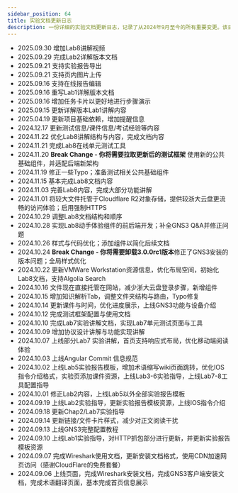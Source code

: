 ```yaml
---
sidebar_position: 64
title: 实验文档更新日志
description: 一份详细的实验文档更新日志，记录了从2024年9月至今的所有重要变更。该日志涵盖了新实验内容的添加、功能优化、Bug修复、文档结构调整等，旨在帮助用户了解文档的迭代历史和最新动态。
---
```



* 2025.09.30 增加Lab8讲解视频
* 2025.09.29 完成Lab2详解版本文档
* 2025.09.21 支持实验报告导出
* 2025.09.21 支持页内图片上传
* 2025.09.16 支持在线报告编辑
* 2025.09.16 重写Lab1详解版本文档
* 2025.09.16 增加任务卡片以更好地进行步骤演示
* 2025.09.15 更新详解版本Lab1讲解内容
* 2025.04.19 更新项目基础依赖，增加提醒信息
* 2024.12.17 更新测试信息/课件信息/考试经验等内容
* 2024.11.22 优化Lab8讲解结构与内容，完成文档内容
* 2024.11.21 完成Lab8在线单元测试工具
* 2024.11.20 **Break Change - 你将需要拉取更新后的测试框架** 使用新的公共基础组件，并适配后端新架构
* 2024.11.19 修正一些Typo；准备测试相关公共基础组件
* 2024.11.15 基本完成Lab8文档内容
* 2024.11.03 完善Lab8内容，完成大部分功能讲解
* 2024.11.01 将较大文件托管于Cloudflare R2对象存储，提供较浙大云盘更流畅的访问体验；启用强制HTTPS
* 2024.10.29 调整Lab8文档结构和顺序
* 2024.10.28 实现Lab8动手体验组件的前后端开发；补全GNS3 Q&A并修正问题
* 2024.10.26 样式与代码优化；添加组件以简化后续文档
* 2024.10.24 **Break Change - 你将需要卸载3.0.0rc1版本**修正了GNS3安装的版本问题；全局样式优化
* 2024.10.22 更新VMWare Workstation资源信息，优化布局空间，初始化Lab8文档，支持Algolia Search
* 2024.10.16 文件现在直接托管在网站，减少浙大云盘登录步骤，新增组件
* 2024.10.15 增加知识解析Tab，调整文件夹结构与路由，Typo修复
* 2024.10.14 更新课件与时间，优化进度展示，上线GNS3功能与设备介绍
* 2024.10.12 完成测试框架配置与使用文档
* 2024.10.10 完成Lab7实验讲解文档，实现Lab7单元测试页面与工具
* 2024.10.09 增加协议设计讲解与功能实现讲解
* 2024.10.07 上线部分Lab7 实验讲解，首页支持响应式布局，优化移动端阅读体验
* 2024.10.03 上线Angular Commit 信息规范
* 2024.10.02 上线Lab5实验报告模板，增加术语缩写wiki页面跳转，优化IOS指令介绍格式，实验页添加课件资源，上线Lab3-6实验指导，上线Lab7-8工具配置指导
* 2024.10.01 修正Lab2内容，上线Lab5以外全部实验报告模板
* 2024.09.19 上线Lab2实验指导，更新实验报告模板资源，上线IOS指令介绍
* 2024.09.18 更新Chap2/Lab7实验指导
* 2024.09.14 更新链接/文件卡片样式，减少对正文阅读干扰
* 2024.09.13 上线GNS3完整配置教程
* 2024.09.10 上线Lab1实验指导，对HTTP抓包部分进行更新，并更新实验报告模板资源
* 2024.09.07 完成Wireshark使用文档，更新安装文档格式，使用CDN加速网页访问（感谢CloudFlare的免费套餐）
* 2024.09.06 上线页面，完成Wireshark安装文档，完成GNS3客户端安装文档，完成术语翻译页面，基本完成首页信息展示
